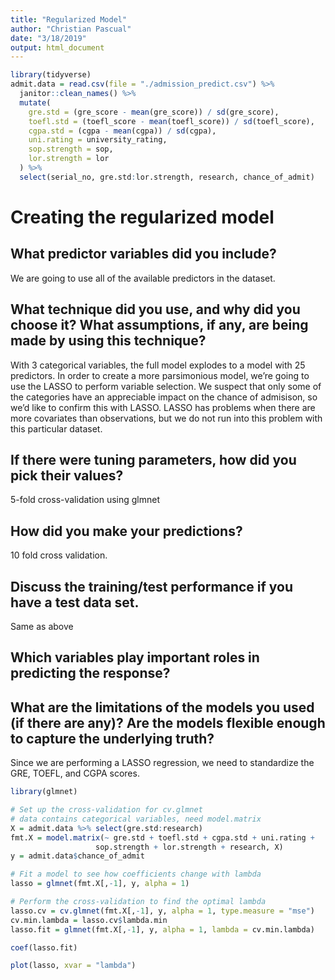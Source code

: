 ```yaml
---
title: "Regularized Model"
author: "Christian Pascual"
date: "3/18/2019"
output: html_document
---
```


```r
library(tidyverse)
admit.data = read.csv(file = "./admission_predict.csv") %>% 
  janitor::clean_names() %>% 
  mutate(
    gre.std = (gre_score - mean(gre_score)) / sd(gre_score),
    toefl.std = (toefl_score - mean(toefl_score)) / sd(toefl_score),
    cgpa.std = (cgpa - mean(cgpa)) / sd(cgpa),
    uni.rating = university_rating,
    sop.strength = sop,
    lor.strength = lor
  ) %>% 
  select(serial_no, gre.std:lor.strength, research, chance_of_admit)
```

# Creating the regularized model

## What predictor variables did you include?

We are going to use all of the available predictors in the dataset. 

## What technique did you use, and why did you choose it? What assumptions, if any, are being made by using this technique?

With 3 categorical variables, the full model explodes to a model with 25 predictors. In order to create a more parsimonious model, we're going to use the LASSO to perform variable selection. We suspect that only some of the categories have an appreciable impact on the chance of admisison, so we'd like to confirm this with LASSO. LASSO has problems when there are more covariates than observations, but we do not run into this problem with this particular dataset.

## If there were tuning parameters, how did you pick their values?

5-fold cross-validation using glmnet

## How did you make your predictions?

10 fold cross validation. 

## Discuss the training/test performance if you have a test data set.

Same as above

## Which variables play important roles in predicting the response?


## What are the limitations of the models you used (if there are any)? Are the models flexible enough to capture the underlying truth?



Since we are performing a LASSO regression, we need to standardize the GRE, TOEFL, and CGPA scores.

```r
library(glmnet)

# Set up the cross-validation for cv.glmnet
# data contains categorical variables, need model.matrix
X = admit.data %>% select(gre.std:research)
fmt.X = model.matrix(~ gre.std + toefl.std + cgpa.std + uni.rating + 
                   sop.strength + lor.strength + research, X)
y = admit.data$chance_of_admit

# Fit a model to see how coefficients change with lambda
lasso = glmnet(fmt.X[,-1], y, alpha = 1)

# Perform the cross-validation to find the optimal lambda
lasso.cv = cv.glmnet(fmt.X[,-1], y, alpha = 1, type.measure = "mse")
cv.min.lambda = lasso.cv$lambda.min
lasso.fit = glmnet(fmt.X[,-1], y, alpha = 1, lambda = cv.min.lambda)

coef(lasso.fit)

```

```r
plot(lasso, xvar = "lambda")
```






